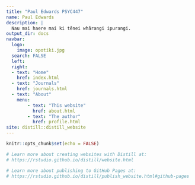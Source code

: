 ```yaml
---
title: "Paul Edwards PSYC447"
name: Paul Edwards
description: |
  Nau mai haere mai ki tēnei whārangi ipurangi.
output_dir: docs
navbar:
  logo:
    image: opotiki.jpg
  search: FALSE
  left:
  right:
  - text: "Home"
    href: index.html
  - text: "Journals"
    href: journals.html
  - text: "About"
    menu:
        - text: "This website"
          href: about.html
        - text: "The author"
          href: profile.html
site: distill::distill_website
---
```


```r
knitr::opts_chunk$set(echo = FALSE)

# Learn more about creating websites with Distill at:
# https://rstudio.github.io/distill/website.html

# Learn more about publishing to GitHub Pages at:
# https://rstudio.github.io/distill/publish_website.html#github-pages

```

